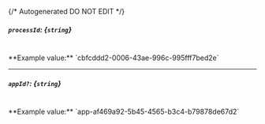 {/* Autogenerated DO NOT EDIT  */}
##### `processId`: *{`string`}*
<br/>
**Example value:** `cbfcddd2-0006-43ae-996c-995fff7bed2e`

---
##### `appId?`: *{`string`}*
<br/>
**Example value:** `app-af469a92-5b45-4565-b3c4-b79878de67d2`

